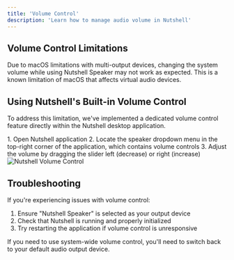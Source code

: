 ```yaml
---
title: 'Volume Control'
description: 'Learn how to manage audio volume in Nutshell'
---
```


## Volume Control Limitations

Due to macOS limitations with multi-output devices, changing the system volume while using <Tooltip tip="When you launch Nutshell, the application creates a virtual audio device called Nutshell Speaker. This device is essential for capturing your meeting audio and enabling real-time transcription.">Nutshell Speaker</Tooltip> may not work as expected. This is a known limitation of macOS that affects virtual audio devices.

## Using Nutshell's Built-in Volume Control

To address this limitation, we've implemented a dedicated volume control feature directly within the Nutshell desktop application.

<Steps>
  1. Open Nutshell application
  2. Locate the speaker dropdown menu in the top-right corner of the application, which contains volume controls
  3. Adjust the volume by dragging the slider left (decrease) or right (increase)
</Steps>

<Frame>
<img src="/images/volume_change.png" alt="Nutshell Volume Control" />
</Frame>

## Troubleshooting

If you're experiencing issues with volume control:

1. Ensure "Nutshell Speaker" is selected as your output device
2. Check that Nutshell is running and properly initialized
3. Try restarting the application if volume control is unresponsive

<Warning>
  If you need to use system-wide volume control, you'll need to switch back to your default audio output device.
</Warning>